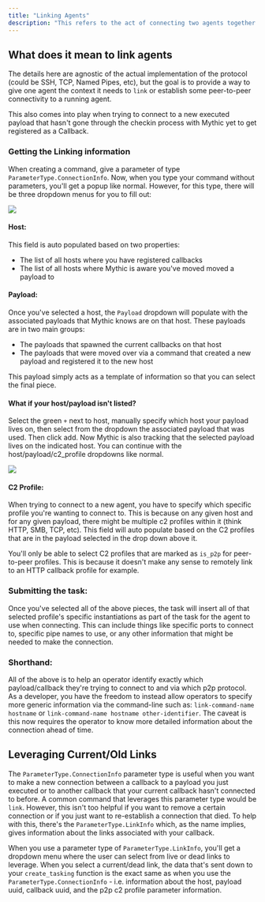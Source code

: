 ```yaml
---
title: "Linking Agents"
description: "This refers to the act of connecting two agents together with a peer-to-peer protocol."
---
```


## What does it mean to link agents

The details here are agnostic of the actual implementation of the protocol (could be SSH, TCP, Named Pipes, etc), but the goal is to provide a way to give one agent the context it needs to `link` or establish some peer-to-peer connectivity to a running agent.

<Info>
  This also comes into play when trying to connect to a new executed payload that hasn't gone through the checkin process with Mythic yet to get registered as a Callback.
</Info>

### Getting the Linking information

When creating a command, give a parameter of type `ParameterType.ConnectionInfo`. Now, when you type your command without parameters, you'll get a popup like normal. However, for this type, there will be three dropdown menus for you to fill out:

<Frame caption="mythic_admin stopped the c2 profile container">
  <img src="/images/version-2.3/image-42.avif"/>
</Frame>

#### Host:

This field is auto populated based on two properties:

- The list of all hosts where you have registered callbacks
- The list of all hosts where Mythic is aware you've moved moved a payload to

#### Payload:

Once you've selected a host, the `Payload` dropdown will populate with the associated payloads that Mythic knows are on that host. These payloads are in two main groups:

- The payloads that spawned the current callbacks on that host
- The payloads that were moved over via a command that created a new payload and registered it to the new host

This payload simply acts as a template of information so that you can select the final piece.

#### What if your host/payload isn't listed?

Select the green `+` next to host, manually specify which host your payload lives on, then select from the dropdown the associated payload that was used. Then click add. Now Mythic is also tracking that the selected payload lives on the indicated host. You can continue with the host/payload/c2\_profile dropdowns like normal.

<Frame caption="mythic_admin stopped the c2 profile container">
  <img src="/images/version-2.3/image-43.avif"/>
</Frame>

#### C2 Profile:

When trying to connect to a new agent, you have to specify which specific profile you're wanting to connect to. This is because on any given host and for any given payload, there might be multiple c2 profiles within it (think HTTP, SMB, TCP, etc). This field will auto populate based on the C2 profiles that are in the payload selected in the drop down above it.

You'll only be able to select C2 profiles that are marked as `is_p2p` for peer-to-peer profiles. This is because it doesn't make any sense to remotely link to an HTTP callback profile for example.

### Submitting the task:

Once you've selected all of the above pieces, the task will insert all of that selected profile's specific instantiations as part of the task for the agent to use when connecting. This can include things like specific ports to connect to, specific pipe names to use, or any other information that might be needed to make the connection.

### Shorthand:

All of the above is to help an operator identify exactly which payload/callback they're trying to connect to and via which p2p protocol. As a developer, you have the freedom to instead allow operators to specify more generic information via the command-line such as: `link-command-name hostname` or `link-command-name hostname other-identifier`. The caveat is this now requires the operator to know more detailed information about the connection ahead of time.

## Leveraging Current/Old Links

The `ParameterType.ConnectionInfo` parameter type is useful when you want to make a new connection between a callback to a payload you just executed or to another callback that your current callback hasn't connected to before. A common command that leverages this parameter type would be `link`. However, this isn't too helpful if you want to remove a certain connection or if you just want to re-establish a connection that died. To help with this, there's the `ParameterType.LinkInfo` which, as the name implies, gives information about the links associated with your callback.

When you use a parameter type of `ParameterType.LinkInfo`, you'll get a dropdown menu where the user can select from live or dead links to leverage. When you select a current/dead link, the data that's sent down to your `create_tasking` function is the exact same as when you use the `ParameterType.ConnectionInfo` - i.e. information about the host, payload uuid, callback uuid, and the p2p c2 profile parameter information.
